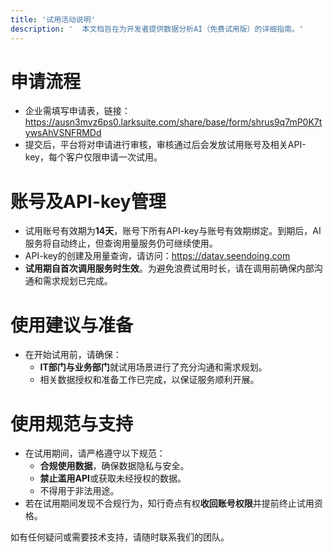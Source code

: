 ```yaml
---
title: '试用活动说明'
description: '  本文档旨在为开发者提供数据分析AI（免费试用版）的详细指南。'
---
```


# 申请流程
- 企业需填写申请表，链接：https://ausn3mvz6ps0.larksuite.com/share/base/form/shrus9q7mP0K7tywsAhVSNFRMDd
- 提交后，平台将对申请进行审核，审核通过后会发放试用账号及相关API-key，每个客户仅限申请一次试用。
# 账号及API-key管理
- 试用账号有效期为**14天**，账号下所有API-key与账号有效期绑定。到期后，AI服务将自动终止，但查询用量服务仍可继续使用。
- API-key的创建及用量查询，请访问：https://datav.seendoing.com
- **试用期自首次调用服务时生效**。为避免浪费试用时长，请在调用前确保内部沟通和需求规划已完成。
# 使用建议与准备
- 在开始试用前，请确保：
  - **IT部门与业务部门**就试用场景进行了充分沟通和需求规划。
  - 相关数据授权和准备工作已完成，以保证服务顺利开展。
# 使用规范与支持
- 在试用期间，请严格遵守以下规范：
  - **合规使用数据**，确保数据隐私与安全。
  - **禁止滥用API**或获取未经授权的数据。
  - 不得用于非法用途。
- 若在试用期间发现不合规行为，知行奇点有权**收回账号权限**并提前终止试用资格。

如有任何疑问或需要技术支持，请随时联系我们的团队。



